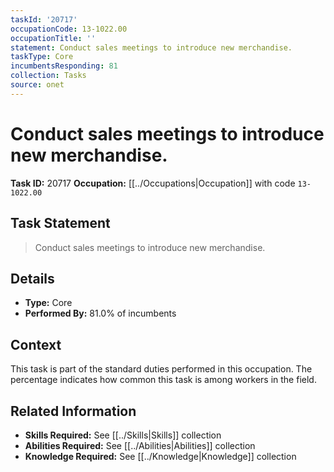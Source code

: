 ```yaml
---
taskId: '20717'
occupationCode: 13-1022.00
occupationTitle: ''
statement: Conduct sales meetings to introduce new merchandise.
taskType: Core
incumbentsResponding: 81
collection: Tasks
source: onet
---
```

# Conduct sales meetings to introduce new merchandise.

**Task ID:** 20717
**Occupation:** [[../Occupations|Occupation]] with code `13-1022.00`

## Task Statement

> Conduct sales meetings to introduce new merchandise.

## Details

- **Type:** Core
- **Performed By:** 81.0% of incumbents

## Context

This task is part of the standard duties performed in this occupation. The percentage indicates how common this task is among workers in the field.

## Related Information

- **Skills Required:** See [[../Skills|Skills]] collection
- **Abilities Required:** See [[../Abilities|Abilities]] collection
- **Knowledge Required:** See [[../Knowledge|Knowledge]] collection

